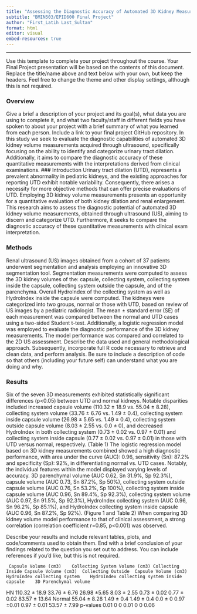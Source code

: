 ---
title: "Assessing the Diagnostic Accuracy of Automated 3D Kidney Measurements in Detecting Urinary Tract Dilations"
subtitle: "BMIN503/EPID600 Final Project"
author: "First_Latih Last_Sultan"
format: html
editor: visual
embed-resources: true
---

------------------------------------------------------------------------

Use this template to complete your project throughout the course. Your Final Project presentation will be based on the contents of this document. Replace the title/name above and text below with your own, but keep the headers. Feel free to change the theme and other display settings, although this is not required.

### Overview

Give a brief a description of your project and its goal(s), what data you are using to complete it, and what two faculty/staff in different fields you have spoken to about your project with a brief summary of what you learned from each person. Include a link to your final project GitHub repository.
In this study we seek to evaluate the diagnostic capabilities of automated 3D kidney volume measurements acquired through ultrasound, specifically focusing on the ability to identify and categorize urinary tract dilation. Additionally, it aims to compare the diagnostic accuracy of these quantitative measurements with the interpretations derived from clinical examinations.
### Introduction
Urinary tract dilation (UTD), represents a prevalent abnormality in pediatric kidneys, and the existing approaches for reporting UTD exhibit notable variability. Consequently, there arises a necessity for more objective methods that can offer precise evaluations of UTD. Employing 3D kidney volume measurements presents an opportunity for a quantitative evaluation of both kidney dilation and renal enlargement. This research aims to assess the diagnostic potential of automated 3D kidney volume measurements, obtained through ultrasound (US), aiming to discern and categorize UTD. Furthermore, it seeks to compare the diagnostic accuracy of these quantitative measurements with clinical exam interpretation.

### Methods
Renal ultrasound (US) images obtained from a cohort of 37 patients underwent segmentation and analysis employing an innovative 3D segmentation tool. Segmentation measurements were computed to assess the 3D kidney volumes of the: capsule, collecting system, collecting system inside the capsule, collecting system outside the capsule, and of the parenchyma. Overall HydroIndex of the collecting system as well as HydroIndex inside the capsule were computed. The kidneys were categorized into two groups, normal or those with UTD, based on review of US images by a pediatric radiologist. The mean ± standard error (SE) of each measurement was compared between the normal and UTD cases using a two-sided Student t-test. Additionally, a logistic regression model was employed to evaluate the diagnostic performance of the 3D kidney measurements. The model performance was compared and correlated to the 2D US assessment.
Describe the data used and general methodological approach. Subsequently, incorporate full R code necessary to retrieve and clean data, and perform analysis. Be sure to include a description of code so that others (including your future self) can understand what you are doing and why.

### Results
Six of the seven 3D measurements exhibited statistically significant differences (p<0.05) between UTD and normal kidneys. Notable disparities included increased capsule volume (110.32 ± 18.9 vs. 55.04 ± 8.28), collecting system volume (33.76 ± 6.76 vs. 1.49 ± 0.4), collecting system inside capsule volume (26.98 ± 5.65 vs. 1.49 ± 0.4), collecting system outside capsule volume (8.03 ± 2.55 vs. 0.0 ± 0), and decreased HydroIndex in both collecting system (0.73 ± 0.02 vs. 0.97 ± 0.01) and collecting system inside capsule (0.77 ± 0.02 vs. 0.97 ± 0.01) in those with UTD versus normal, respectively. (Table 1)
The logistic regression model based on 3D kidney measurements combined showed a high diagnostic performance, with area under the curve (AUC): 0.96, sensitivity (Sn): 87.2% and specificity (Sp): 92%, in differentiating normal vs. UTD cases. Notably, the individual features within the model displayed varying levels of accuracy. 3D parenchymal volume (AUC 0.62, Sn 31.9%, Sp 92.3%), capsule volume (AUC 0.73, Sn 87.2%, Sp 50%), collecting system outside capsule volume (AUC 0.76, Sn 53.2%, Sp 100%), collecting system inside capsule volume (AUC 0.96, Sn 89.4%, Sp 92.3%), collecting system volume (AUC 0.97, Sn 91.5%, Sp 92.3%), HydroIndex collecting system (AUC 0.96, Sn 96.2%, Sp 85.1%), and HydroIndex collecting system inside capsule (AUC 0.96, Sn 87.2%, Sp 92%). (Figure 1 and Table 2)
When comparing 3D kidney volume model performance to that of clinical assessment, a strong correlation (correlation coefficient r=0.85, p<0.001) was observed. 

Describe your results and include relevant tables, plots, and code/comments used to obtain them. End with a brief conclusion of your findings related to the question you set out to address. You can include references if you'd like, but this is not required.

 	 Capsule Volume (cm3)	 Collecting System Volume (cm3)	Collecting Inside Capsule Volume (cm3)	Collecting Outside  Capsule Volume (cm3)	HydroIndex collecting system	HydroIndex collecting system inside  capsule	3D Parenchymal volume
HN	110.32 ± 18.9	33.76 ± 6.76	26.98 ±5.65	8.03 ± 2.55	0.73 ± 0.02	0.77  ± 0.02	83.57 ± 13.64
Normal 	55.04 ± 8.28	1.49 ± 0.4	1.49 ± 0.4	0.0 ± 0	0.97 ±0.01	0.97 ± 0.01	53.57 ± 7.99
p-values	0.01	0	0	0.01	0	0	0.06

